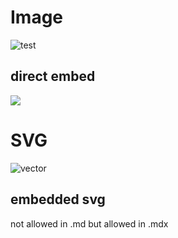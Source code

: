 # Image

![test](./Logo.png)

## direct embed

<div>
<div><img src= "./Logo.png"/></div>
</div>


# SVG

![vector](./vector.drawio.svg)

## embedded svg
not allowed in .md but allowed in .mdx
<object data="./vector.drawio.svg"></object>
